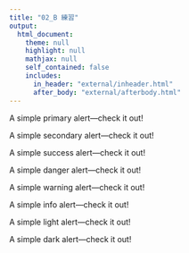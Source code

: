 ```yaml
---
title: "02_B 練習"
output: 
  html_document:
    theme: null
    highlight: null
    mathjax: null
    self_contained: false
    includes:
      in_header: "external/inheader.html"
      after_body: "external/afterbody.html"
---
```


<div class="alert alert-primary" role="alert">
  A simple primary alert—check it out!
</div>
<div class="alert alert-secondary" role="alert">
  A simple secondary alert—check it out!
</div>
<div class="alert alert-success" role="alert">
  A simple success alert—check it out!
</div>
<div class="alert alert-danger" role="alert">
  A simple danger alert—check it out!
</div>
<div class="alert alert-warning" role="alert">
  A simple warning alert—check it out!
</div>
<div class="alert alert-info" role="alert">
  A simple info alert—check it out!
</div>
<div class="alert alert-light" role="alert">
  A simple light alert—check it out!
</div>
<div class="alert alert-dark" role="alert">
  A simple dark alert—check it out!
</div>